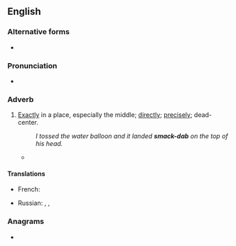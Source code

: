 {{also|smackdab|smack dab}}
==English==

===Alternative forms===
* {{l|en|smack dab}}

===Pronunciation===
* {{audio|en-us-smack-dab.ogg|Audio (US)|lang=en}}

===Adverb===
{{en-adv|head=[[smack]]-[[dab]]|-}}

# {{lb|en|slang}} [[exactly|Exactly]] in a place, especially the middle; [[directly]]; [[precisely]]; dead-center.
#: ''I tossed the water balloon and it landed '''smack-dab''' on the top of his head.''
#* {{quote-journal
|date=July 23, 2017
|author=Brandon Nowalk
|title=The great game begins with a bang on Game Of Thrones (newbies)
|work=The Onion AV Club
|url=http://www.avclub.com/tvclub/great-game-begins-bang-game-thrones-newbies-258485
|page=
|passage=Things build and build, and it becomes clearer and clearer that a battle is about to take place. In “Stormborn,” a bang above deck is all the warning we get, and suddenly the Yara Greyjoy fleet is '''smack dab''' in the middle of Euron’s Iron Fleet, and the party begins.}}

====Translations====
{{trans-top|exactly, directly}}
* French: {{t+|fr|pile-poil}}
{{trans-mid}}
* Russian: {{t+|ru|прямико́м|n}}, {{t+|ru|прямёхонько|n}}, {{t+|ru|пря́мо|n}}
{{trans-bottom}}

===Anagrams===
* {{anagrams|en|a=aabcdkms|backdams}}